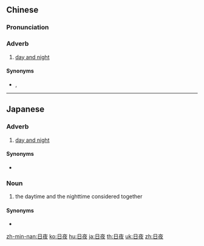 ==Chinese==
{{zh-forms}}

===Pronunciation===
{{zh-pron
|m=rìyè
|c=jat6 je6
|h=pfs=ngit-ya
|mn=qz,tp,xm:li̍t-iā/kh,zz:ji̍t-iā
|cat=adv
}}

===Adverb===
{{zh-adv}}

# [[day and night]]

====Synonyms====
* {{qualifier|Min Nan}} {{zh-l|日暝}}, {{zh-l|暝日}}

{{zh-cat|Antonymous}}

----

==Japanese==
{{ja-kanjitab|にち|や|yomi=on}}

===Adverb===
{{ja-pos|adverb|にちや}}
# [[day and night]]
#: {{ja-usex|お客様のため、'''日夜'''努力しております。|お-きゃく-さま の ため、 '''にちや''' どりょく して おります。|We strive for our customers day and night.}}

====Synonyms====
* {{ja-r|昼夜|ちゅうや}}

===Noun===
{{ja-noun|にちや}}

# the daytime and the nighttime considered together

====Synonyms====
* {{ja-r|昼夜|ちゅうや}}

[[zh-min-nan:日夜]]
[[ko:日夜]]
[[hu:日夜]]
[[ja:日夜]]
[[th:日夜]]
[[uk:日夜]]
[[zh:日夜]]